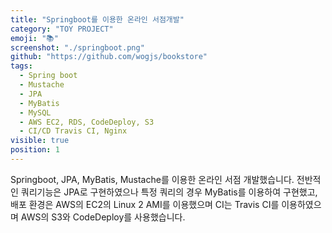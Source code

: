 ```yaml
---
title: "Springboot를 이용한 온라인 서점개발"
category: "TOY PROJECT"
emoji: "📚"
screenshot: "./springboot.png"
github: "https://github.com/wogjs/bookstore"
tags:
  - Spring boot
  - Mustache
  - JPA
  - MyBatis
  - MySQL
  - AWS EC2, RDS, CodeDeploy, S3
  - CI/CD Travis CI, Nginx
visible: true
position: 1
---
```


Springboot, JPA, MyBatis, Mustache를 이용한 온라인 서점 개발했습니다.
전반적인 쿼리기능은 JPA로 구현하였으나 특정 쿼리의 경우 MyBatis를 이용하여 구현했고,
배포 환경은 AWS의 EC2의 Linux 2 AMI를 이용했으며
CI는 Travis CI를 이용하였으며 AWS의 S3와 CodeDeploy를 사용했습니다.